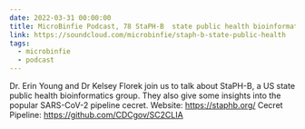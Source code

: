 ```yaml
---
date: 2022-03-31 00:00:00
title: MicroBinfie Podcast, 78 StaPH-B  state public health bioinformatics
link: https://soundcloud.com/microbinfie/staph-b-state-public-health
tags:
  - microbinfie
  - podcast
---
```

Dr. Erin Young and Dr Kelsey Florek join us to talk about StaPH-B, a
US state public health bioinformatics group. They also give some
insights into the popular SARS-CoV-2 pipeline cecret.  Website:
https://staphb.org/ Cecret Pipeline: https://github.com/CDCgov/SC2CLIA

